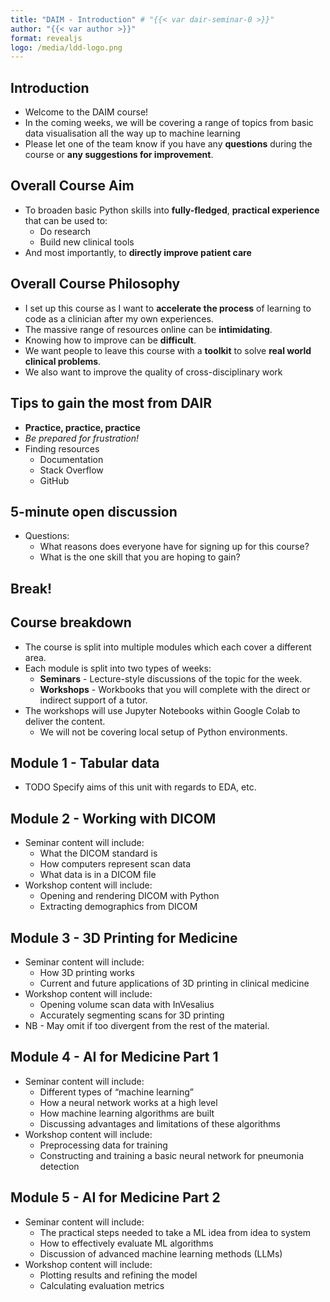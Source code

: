 ```yaml
---
title: "DAIM - Introduction" # "{{< var dair-seminar-0 >}}"
author: "{{< var author >}}"
format: revealjs
logo: /media/ldd-logo.png
---
```




## Introduction {background-image="/media/daim/bg1.png" background-opacity="0.4"}

* Welcome to the DAIM course!
* In the coming weeks, we will be covering a range of topics from basic data visualisation all the way up to machine learning
* Please let one of the team know if you have any **questions** during the course or **any suggestions for improvement**.

## Overall Course Aim {background-image="/media/daim/bg1.png" background-opacity="0.4"}

* To broaden basic Python skills into **fully-fledged**, **practical experience** that can be used to:
  * Do research
  * Build new clinical tools
* And most importantly, to **directly improve patient care**

## Overall Course Philosophy {background-image="/media/daim/bg1.png" background-opacity="0.4"}

* I set up this course as I want to **accelerate the process** of learning to code as a clinician after my own experiences.
* The massive range of resources online can be **intimidating**.
* Knowing how to improve can be **difficult**.
* We want people to leave this course with a **toolkit** to solve **real world clinical problems**.
* We also want to improve the quality of cross-disciplinary work

## Tips to gain the most from DAIR {background-image="/media/busy-at-computer.jpg" background-opacity="0.3" }

* **Practice, practice, practice**
* *Be prepared for frustration!*
* Finding resources
  * Documentation
  * Stack Overflow
  * GitHub

## 5-minute open discussion {background-image="/media/daim/bg1.png" background-opacity="0.4"}

* Questions:
  * What reasons does everyone have for signing up for this course?
  * What is the one skill that you are hoping to gain?

## Break! {background-image="/media/daim/coffee1.png" background-opacity="0.6" text-align=center}

<!--
```python
def break_time(tired):
    if tired:
        return "Coffee!"
    else:
        return "We'll get going in 5 mins..."

print(break_time(tired=True))
```
-->

## Course breakdown {background-image="/media/daim/bg1.png" background-opacity="0.4"}

* The course is split into multiple modules which each cover a different area.
* Each module is split into two types of weeks:
  * **Seminars** - Lecture-style discussions of the topic for the week.
  * **Workshops** - Workbooks that you will complete with the direct or indirect support of a tutor.
* The workshops will use Jupyter Notebooks within Google Colab to deliver the content.
  * We will not be covering local setup of Python environments.

## Module 1 - Tabular data {background-image="/media/daim/bg1.png" background-opacity="0.4"}

* TODO Specify aims of this unit with regards to EDA, etc.
  
## Module 2 - Working with DICOM  {background-image="/media/daim/bg1.png" background-opacity="0.4"}

* Seminar content will include:
  * What the DICOM standard is
  * How computers represent scan data
  * What data is in a DICOM file
* Workshop content will include:
  * Opening and rendering DICOM with Python
  * Extracting demographics from DICOM

## Module 3 - 3D Printing for Medicine {background-image="/media/daim/bg1.png" background-opacity="0.4"}

* Seminar content will include:
  * How 3D printing works
  * Current and future applications of 3D printing in clinical medicine
* Workshop content will include:
  * Opening volume scan data with InVesalius
  * Accurately segmenting scans for 3D printing

* NB - May omit if too divergent from the rest of the material.

## Module 4 - AI for Medicine Part 1

* Seminar content will include:
  * Different types of "machine learning"
  * How a neural network works at a high level
  * How machine learning algorithms are built
  * Discussing advantages and limitations of these algorithms
* Workshop content will include:
  * Preprocessing data for training
  * Constructing and training a basic neural network for pneumonia detection

## Module 5 - AI for Medicine Part 2

* Seminar content will include:
  * The practical steps needed to take a ML idea from idea to system
  * How to effectively evaluate ML algorithms
  * Discussion of advanced machine learning methods (LLMs)
* Workshop content will include:
  * Plotting results and refining the model
  * Calculating evaluation metrics